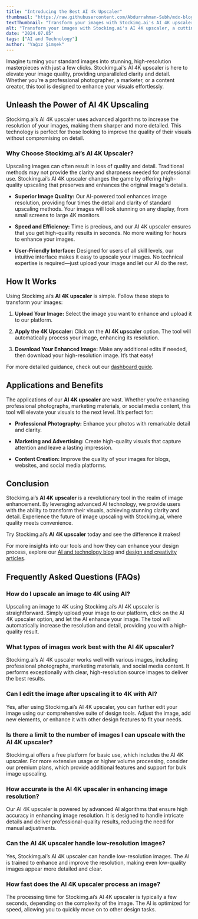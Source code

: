 ```yaml
---
title: "Introducing the Best AI 4k Upscaler"
thumbnail: "https://raw.githubusercontent.com/Abdurrahman-Subh/mdx-blog/main/images/upsc-thumb.png"
textThumbnail: "Transform your images with Stockimg.ai's AI 4K upscaler, a cutting-edge tool that enhances image resolution and quality. Ideal for professional photographers, marketers, and content creators, this feature delivers remarkable clarity and detail, making your visuals stand out."
alt: "Transform your images with Stockimg.ai's AI 4K upscaler, a cutting-edge tool that enhances image resolution and quality. Ideal for professional photographers, marketers, and content creators, this feature delivers remarkable clarity and detail, making your visuals stand out."
date: "2024.07.05"
tags: ["AI and Technology"]
author: "Yağız Şimşek"
---
```


<CustomImage
    src="https://raw.githubusercontent.com/Abdurrahman-Subh/mdx-blog/main/images/4k-upscale.png"
    alt="Stockimg.ai AI 4K upscaler"
/>

Imagine turning your standard images into stunning, high-resolution masterpieces with just a few clicks. Stockimg.ai's AI 4K upscaler is here to elevate your image quality, providing unparalleled clarity and detail. Whether you’re a professional photographer, a marketer, or a content creator, this tool is designed to enhance your visuals effortlessly.

## Unleash the Power of AI 4K Upscaling

Stockimg.ai’s AI 4K upscaler uses advanced algorithms to increase the resolution of your images, making them sharper and more detailed. This technology is perfect for those looking to improve the quality of their visuals without compromising on detail.

### Why Choose Stockimg.ai’s AI 4K Upscaler?

Upscaling images can often result in loss of quality and detail. Traditional methods may not provide the clarity and sharpness needed for professional use. Stockimg.ai’s AI 4K upscaler changes the game by offering high-quality upscaling that preserves and enhances the original image's details.

- **Superior Image Quality:** Our AI-powered tool enhances image resolution, providing four times the detail and clarity of standard upscaling methods. Your images will look stunning on any display, from small screens to large 4K monitors.

- **Speed and Efficiency:** Time is precious, and our AI 4K upscaler ensures that you get high-quality results in seconds. No more waiting for hours to enhance your images.

- **User-Friendly Interface:** Designed for users of all skill levels, our intuitive interface makes it easy to upscale your images. No technical expertise is required—just upload your image and let our AI do the rest.

## How It Works

<CustomImage
    src="https://raw.githubusercontent.com/Abdurrahman-Subh/mdx-blog/main/images/upsc-canvas.png"
    alt="Stockimg.ai AI 4K upscaler process"
/>

Using Stockimg.ai’s **AI 4K upscaler** is simple. Follow these steps to transform your images:

1. **Upload Your Image:** Select the image you want to enhance and upload it to our platform.

2. **Apply the 4K Upscaler:** Click on the **AI 4K upscaler** option. The tool will automatically process your image, enhancing its resolution.

3. **Download Your Enhanced Image:** Make any additional edits if needed, then download your high-resolution image. It’s that easy!

For more detailed guidance, check out our [dashboard guide](https://stockimg.ai/blog/guide/stockimg-dashboard-guide).

## Applications and Benefits

The applications of our **AI 4K upscaler** are vast. Whether you’re enhancing professional photographs, marketing materials, or social media content, this tool will elevate your visuals to the next level. It’s perfect for:

- **Professional Photography:** Enhance your photos with remarkable detail and clarity.

- **Marketing and Advertising:** Create high-quality visuals that capture attention and leave a lasting impression.

- **Content Creation:** Improve the quality of your images for blogs, websites, and social media platforms.

## Conclusion

Stockimg.ai’s **AI 4K upscaler** is a revolutionary tool in the realm of image enhancement. By leveraging advanced AI technology, we provide users with the ability to transform their visuals, achieving stunning clarity and detail. Experience the future of image upscaling with Stockimg.ai, where quality meets convenience.

Try Stockimg.ai’s **AI 4K upscaler** today and see the difference it makes!

For more insights into our tools and how they can enhance your design process, explore our [AI and technology blog](https://stockimg.ai/blog/ai-and-technology) and [design and creativity articles](https://stockimg.ai/blog/design-and-creativity).

## Frequently Asked Questions (FAQs)

### How do I upscale an image to 4K using AI?

Upscaling an image to 4K using Stockimg.ai’s AI 4K upscaler is straightforward. Simply upload your image to our platform, click on the AI 4K upscaler option, and let the AI enhance your image. The tool will automatically increase the resolution and detail, providing you with a high-quality result.

### What types of images work best with the AI 4K upscaler?

Stockimg.ai’s AI 4K upscaler works well with various images, including professional photographs, marketing materials, and social media content. It performs exceptionally with clear, high-resolution source images to deliver the best results.

### Can I edit the image after upscaling it to 4K with AI?

Yes, after using Stockimg.ai’s AI 4K upscaler, you can further edit your image using our comprehensive suite of design tools. Adjust the image, add new elements, or enhance it with other design features to fit your needs.

### Is there a limit to the number of images I can upscale with the AI 4K upscaler?

Stockimg.ai offers a free platform for basic use, which includes the AI 4K upscaler. For more extensive usage or higher volume processing, consider our premium plans, which provide additional features and support for bulk image upscaling.

### How accurate is the AI 4K upscaler in enhancing image resolution?

Our AI 4K upscaler is powered by advanced AI algorithms that ensure high accuracy in enhancing image resolution. It is designed to handle intricate details and deliver professional-quality results, reducing the need for manual adjustments.

### Can the AI 4K upscaler handle low-resolution images?

Yes, Stockimg.ai’s AI 4K upscaler can handle low-resolution images. The AI is trained to enhance and improve the resolution, making even low-quality images appear more detailed and clear.

### How fast does the AI 4K upscaler process an image?

The processing time for Stockimg.ai’s AI 4K upscaler is typically a few seconds, depending on the complexity of the image. The AI is optimized for speed, allowing you to quickly move on to other design tasks.
